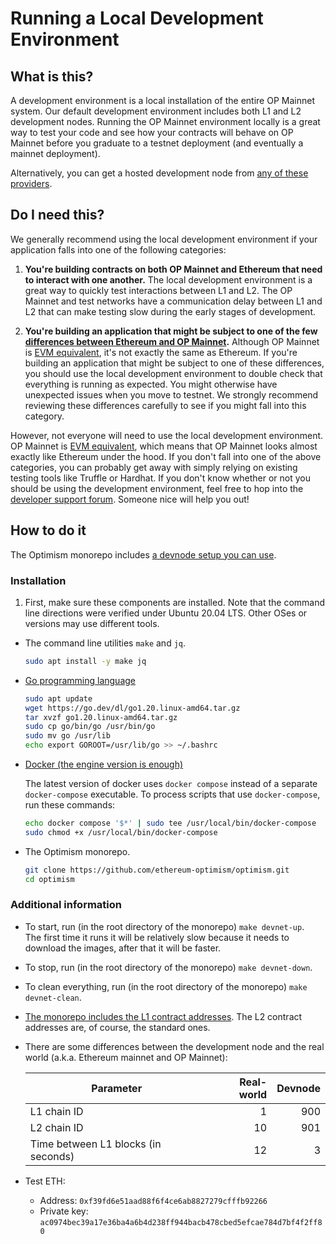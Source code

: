 # Running a Local Development Environment

## What is this?

A development environment is a local installation of the entire OP Mainnet system.
Our default development environment includes both L1 and L2 development nodes.
Running the OP Mainnet environment locally is a great way to test your code and see how your contracts will behave on OP Mainnet before you graduate to a testnet deployment (and eventually a mainnet deployment).

Alternatively, you can get a hosted development node from [any of these providers](/tools/rpc-providers).

## Do I need this?

We generally recommend using the local development environment if your application falls into one of the following categories:

1.  **You're building contracts on both OP Mainnet and Ethereum that need to interact with one another.** The local development environment is a great way to quickly test interactions between L1 and L2. The OP Mainnet and test networks have a communication delay between L1 and L2 that can make testing slow during the early stages of development.

2.  **You're building an application that might be subject to one of the few [differences between Ethereum and OP Mainnet](/differences).** Although OP Mainnet is [EVM equivalent](https://medium.com/ethereum-optimism/introducing-evm-equivalence-5c2021deb306), it's not exactly the same as Ethereum. If you're building an application that might be subject to one of these differences, you should use the local development environment to double check that everything is running as expected. You might otherwise have unexpected issues when you move to testnet. We strongly recommend reviewing these differences carefully to see if you might fall into this category.

However, not everyone will need to use the local development environment.
OP Mainnet is [EVM equivalent](https://medium.com/ethereum-optimism/introducing-evm-equivalence-5c2021deb306), which means that OP Mainnet looks almost exactly like Ethereum under the hood.
If you don't fall into one of the above categories, you can probably get away with simply relying on existing testing tools like Truffle or Hardhat.
If you don't know whether or not you should be using the development environment, feel free to hop into the [developer support forum](https://github.com/ethereum-optimism/developers/discussions).
Someone nice will help you out!

## How to do it

The Optimism monorepo includes [a devnode setup you can use](https://github.com/ethereum-optimism/optimism/blob/65ec61dde94ffa93342728d324fecf474d228e1f/specs/meta/devnet.md).

### Installation

1.  First, make sure these components are installed.
    Note that the command line directions were verified under Ubuntu 20.04 LTS.
    Other OSes or versions may use different tools.

*   The command line utilities `make` and `jq`.

    ```sh
    sudo apt install -y make jq
    ```

*   [Go programming language](https://go.dev/)

    ```sh
    sudo apt update
    wget https://go.dev/dl/go1.20.linux-amd64.tar.gz
    tar xvzf go1.20.linux-amd64.tar.gz
    sudo cp go/bin/go /usr/bin/go
    sudo mv go /usr/lib
    echo export GOROOT=/usr/lib/go >> ~/.bashrc
    ```

*   [Docker (the engine version is enough)](https://docs.docker.com/engine/install/#server)

    The latest version of docker uses `docker compose` instead of a separate `docker-compose` executable.
    To process scripts that use `docker-compose`, run these commands:

    ```sh
    echo docker compose '$*' | sudo tee /usr/local/bin/docker-compose
    sudo chmod +x /usr/local/bin/docker-compose 
    ```

*   The Optimism monorepo.

    ```sh
    git clone https://github.com/ethereum-optimism/optimism.git
    cd optimism
    ```

### Additional information

*   To start, run (in the root directory of the monorepo) `make devnet-up`.\
    The first time it runs it will be relatively slow because it needs to download the images, after that it will be faster.

*   To stop, run (in the root directory of the monorepo) `make devnet-down`.

*   To clean everything, run (in the root directory of the monorepo) `make devnet-clean`.

*   [The monorepo includes the L1 contract addresses](https://github.com/ethereum-optimism/optimism/blob/65ec61dde94ffa93342728d324fecf474d228e1f/packages/contracts-bedrock/deploy-config/devnetL1.json).
    The L2 contract addresses are, of course, the standard ones.

*   There are some differences between the development node and the real world (a.k.a. Ethereum mainnet and OP Mainnet):

    | Parameter | Real-world | Devnode |
    | - | -: | -: |
    | L1 chain ID |  1 | 900
    | L2 chain ID | 10 | 901
    | Time between L1 blocks (in seconds) | 12 | 3

*   Test ETH:

    *   Address: `0xf39fd6e51aad88f6f4ce6ab8827279cfffb92266`
    *   Private key: `ac0974bec39a17e36ba4a6b4d238ff944bacb478cbed5efcae784d7bf4f2ff80`
